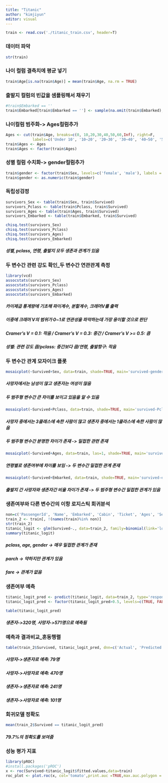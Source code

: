 ```yaml
---
title: "Titanic"
author: "kimjiyun"
editor: visual
---
```


```r
train <- read.csv('./titanic_train.csv', header=T)
```

### 데이터 파악

```r
str(train)
```

### 나이 컬럼 결측치에 평균 넣기

```r
train$Age[is.na(train$Age)] = mean(train$Age, na.rm = TRUE)
```

### 출발지 컬럼의 빈값을 샘플링해서 채우기

```r
#train$Embarked == ''
train$Embarked[train$Embarked == ''] <- sample(na.omit(train$Embarked), 2)
```

### 나이컬럼 범주화-\> Ages컬럼추가

```r
Ages <- cut(train$Age, breaks=c(0, 10,20,30,40,50,60,Inf), right=F, 
            labels=c('Under 10', '10~20', '20~30', '30~40', '40~50', '50~60', 'over 60'))
train$Ages <- Ages
train$Ages <- factor(train$Ages)
```

### 성별 컬럼 수치화-\> gender컬럼추가

```r
train$gender <- factor(train$Sex, levels=c('female', 'male'), labels = c(0, 1))
train$gender <- as.numeric(train$gender)
```

### 독립성검정

```r
survivors_Sex <- table(train$Sex, train$Survived)
survivors_Pclass <- table(train$Pclass, train$Survived)
survivors_Ages <- table(train$Ages, train$Survived)
survivors_Embarked <- table(train$Embarked, train$Survived)
```

```r
chisq.test(survivors_Sex)
chisq.test(survivors_Pclass)
chisq.test(survivors_Ages)
chisq.test(survivors_Embarked)
```

##### 성별, pclass, 연령, 출발지 모두 생존과 관계가 있음

### 두 변수간 관련 강도 확인_두 변수간 연관관계 측정

```r
library(vcd)
assocstats(survivors_Sex)
assocstats(survivors_Pclass)
assocstats(survivors_Ages)
assocstats(survivors_Embarked)
```

##### 카이제곱 통계량에 기초해 파이계수, 분할계수, 크래머V를 출력

##### 이중에 크래머 V의 범위가 0\~1로 연관성을 파악하는데 가장 용이할 것으로 판단

##### Cramer's V = 0.1: 작음 / Cramer's V = 0.3: 중간 / Cramer's V \>= 0.5: 큼

##### 성별: 관련 강도 큼/pclass: 중간보다 큼/연령, 출발항구: 작음

### 두 변수간 관계 모자이크 플롯

```r
mosaicplot(~Survived+Sex, data=train, shade=TRUE, main='survived-gender')
```

##### 사망자에서는 남성이 많고 생존자는 여성이 많음

##### 두 범주형 변수간 큰 차이를 보이고 있음을 알 수 있음

```r
mosaicplot(~Survived+Pclass, data=train, shade=TRUE, main='survived-Pclass')
```

##### 사망자 중에서는 3클래스에 속한 사람이 많고 생존자 중에서는 1클라스에 속한 사람이 많음

##### 두 범주형 변수간 분명한 차이가 존재 -\> 밀접한 관련 존재

```r
mosaicplot(~Survived+Ages, data=train, las=1, shade=TRUE, main='survived-age')
```

##### 연령별로 생존여부에 차이를 보임 -\> 두 변수간 밀접한 관계 존재

```r
mosaicplot(~Survived+Embarked, data=train, shade=TRUE, main='survived-embarked')
```

##### 출발지 간 사망자와 생존자간 비율 차이가 존재 -\> 두 범주형 변수간 밀접한 관계가 있음

### 생존여부와 다른 변수간의 이항 로지스틱 회귀분석

```r
non=c('PassengerId', 'Name', 'Embarked', 'Cabin', 'Ticket', 'Ages', 'Sex', 'SibSp')
train_2 <- train[, !(names(train)%in% non)]
str(train_2)
titanic_logit <- glm(Survived~., data=train_2, family=binomial(link='logit'))
summary(titanic_logit)
```

##### pclass, age, gender -\> 매우 밀접한 관계가 존재

##### parch -\> 약하지만 관계가 있음

##### fare -\> 관계가 없음

### 생존여부 예측

```r
titanic_logit_pred <- predict(titanic_logit, data=train_2, type='response')
titanic_logit_pred <- factor(titanic_logit_pred>0.5, levels=c(TRUE, FALSE), labels=c(1, 0))

table(titanic_logit_pred)
```

##### 생존자-\>320명, 사망자-\>571명으로 예측됨

### 예측과 결과비교_혼동행렬

```r
table(train_2$Survived, titanic_logit_pred, dnn=c('Actual', 'Predicted'))
```

##### 사망자-\>생존자로 예측: 79명

##### 사망자-\>사망자로 예측: 470명

##### 생존자-\>생존자로 예측: 241명

##### 생존자-\>사망자로 예측: 101명

### 회귀모델 정확도

```r
mean(train_2$Survived == titanic_logit_pred)
```

##### 79.7%의 정확도를 보여줌

### 성능 평가 지표

```r
library(pROC)
#install.packages('pROC')
x <- roc(Survived~titanic_logit$fitted.values,data=train)
roc_plot <- plot.roc(x, col='tomato',print.auc =TRUE,max.auc.polygon = TRUE)
```
